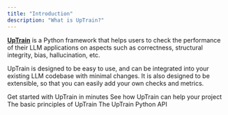 ```yaml
---
title: "Introduction"
description: "What is UpTrain?"
---
```


**[UpTrain](https://uptrain.ai)** is a Python framework that helps users to check the performance of their LLM applications on aspects such as correctness, structural integrity, bias, hallucination, etc.

UpTrain is designed to be easy to use, and can be integrated into your existing LLM codebase with minimal changes. It is also designed to be extensible, so that you can easily add your own checks and metrics.

<CardGroup cols={2}>
  <Card
    title="Quickstart"
    href="/getting-started/quickstart"
    icon="bolt"
    color="#ffbe26"
  >
    Get started with UpTrain in minutes
  </Card>
  <Card
    title="Tutorials"
    href="/tutorials/prompt-experiments"
    icon="cube"
    color="#0081eb"
  >
    See how UpTrain can help your project
  </Card>
  <Card
    title="Key Concepts"
    href="/getting-started/key-concepts"
    icon="list"
    color="#b50e0e"
  >
    The basic principles of UpTrain
  </Card>
  <Card
    title="API Reference"
    href="https://uptrain-ai.github.io/uptrain"
    icon="terminal"
    color="#0fba20"
  >
    The UpTrain Python API
  </Card>
</CardGroup>